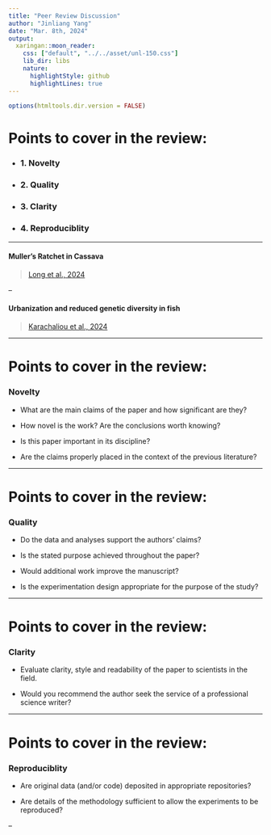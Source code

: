 ```yaml
---
title: "Peer Review Discussion"
author: "Jinliang Yang"
date: "Mar. 8th, 2024"
output:
  xaringan::moon_reader:
    css: ["default", "../../asset/unl-150.css"]
    lib_dir: libs
    nature:
      highlightStyle: github
      highlightLines: true
---
```


```r
options(htmltools.dir.version = FALSE)
```



# Points to cover in the review:

- ### 1. Novelty

- ### 2. Quality

- ### 3. Clarity

- ### 4. Reproduciblity

----------


#### Muller’s Ratchet in Cassava
> [Long et al., 2024](https://www.biorxiv.org/content/10.1101/2024.02.14.580345v1)

--

#### Urbanization and reduced genetic diversity in fish
> [Karachaliou et al., 2024](https://www.biorxiv.org/content/10.1101/2024.02.20.581210v1)


---

# Points to cover in the review:
### Novelty

- What are the main claims of the paper and how significant are they? 

- How novel is the work? Are the conclusions worth knowing? 

- Is this paper important in its discipline? 

- Are the claims properly placed in the context of the previous literature? 

---

# Points to cover in the review:

### Quality

- Do the data and analyses support the authors’ claims?   

- Is the stated purpose achieved throughout the paper? 

- Would additional work improve the manuscript? 

- Is the experimentation design appropriate for the purpose of the study? 

---

# Points to cover in the review:

### Clarity

- Evaluate clarity, style and readability of the paper to scientists in the field.  

- Would you recommend the author seek the service of a professional science writer?

---

# Points to cover in the review:

### Reproduciblity

- Are original data (and/or code) deposited in appropriate repositories?

- Are details of the methodology sufficient to allow the experiments to be reproduced? 

--


